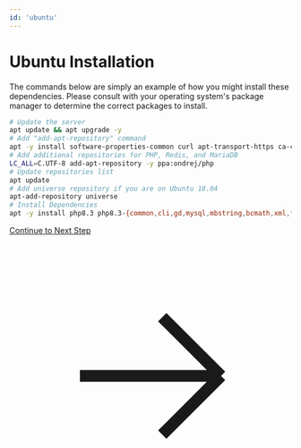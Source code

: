 ```yaml
---
id: 'ubuntu'
---
```


# Ubuntu Installation

The commands below are simply an example of how you might install these dependencies. Please consult with your operating system's package manager to determine the correct packages to install.
```bash
# Update the server
apt update && apt upgrade -y
# Add "add-apt-repository" command
apt -y install software-properties-common curl apt-transport-https ca-certificates gnupg
# Add additional repositories for PHP, Redis, and MariaDB
LC_ALL=C.UTF-8 add-apt-repository -y ppa:ondrej/php
# Update repositories list
apt update
# Add universe repository if you are on Ubuntu 18.04
apt-add-repository universe
# Install Dependencies
apt -y install php8.3 php8.3-{common,cli,gd,mysql,mbstring,bcmath,xml,fpm,curl,zip,redis} mariadb-server nginx tar unzip zip git redis-server make dos2unix
```


<div className="mt-12 flex justify-center">
  <a 
    href="/docs/featherpanel/development-guides/install"
    className="group inline-flex items-center px-8 py-4 text-lg font-semibold text-white bg-gradient-to-r from-indigo-600 to-purple-600 rounded-xl shadow-lg hover:shadow-xl transform hover:-translate-y-0.5 transition-all duration-300 ease-in-out focus:outline-none focus:ring-4 focus:ring-indigo-500/50"
  >
    Continue to Next Step
    <svg 
      className="ml-3 w-6 h-6 transform group-hover:translate-x-1 transition-transform duration-300" 
      fill="none" 
      stroke="currentColor" 
      viewBox="0 0 24 24" 
      xmlns="http://www.w3.org/2000/svg"
    >
      <path 
        strokeLinecap="round" 
        strokeLinejoin="round" 
        strokeWidth={2.5} 
        d="M13 7l5 5m0 0l-5 5m5-5H6" 
      />
    </svg>
  </a>
</div>